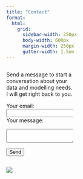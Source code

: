 ```yaml
---
title: "Contact"
format: 
  html:
    grid:
      sidebar-width: 250px
      body-width: 600px
      margin-width: 250px
      gutter-width: 1.5em
---
```


::: {columns}
::: {.column width="35%"}
Send a message to start a conversation about your data and modelling needs. I will get right back to you.

<form action="https://formspree.io/f/mrgwqwgd" method="POST">

<label> Your email: <input type="email" name="email"> </label> <label> Your message:

```{=html}
<textarea name="message"></textarea>
```
</label> <button type="submit">Send</button>

</form>
:::

::: {.column width="2.5%"}
:::

::: {.column width="60%"}
![](Images/DSCxx38.JPG)
:::
:::
